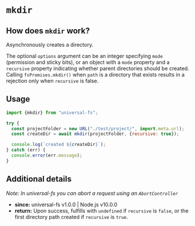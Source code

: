 # `mkdir`

## How does `mkdir` work?

Asynchronously creates a directory.

The optional `options` argument can be an integer specifying `mode` (permission
and sticky bits), or an object with a `mode` property and a `recursive` property indicating whether parent directories should be created. Calling `fsPromises.mkdir()` when `path` is a directory
that exists results in a
rejection only when `recursive` is false.

## Usage

```js
import {mkdir} from "universal-fs";

try {
  const projectFolder = new URL("./test/project/", import.meta.url);
  const createDir = await mkdir(projectFolder, {recursive: true});

  console.log(`created ${createDir}`);
} catch (err) {
  console.error(err.message);
}
```

## Additional details

_Note: In universal-fs you can abort a request using an `AbortController`_

- **since:** universal-fs v1.0.0 | Node.js v10.0.0
- **return:** Upon success, fulfills with `undefined` if `recursive` is `false`, or the first directory path created if `recursive` is `true`.
